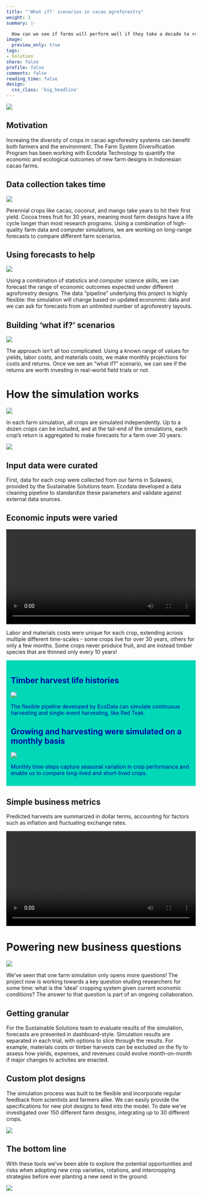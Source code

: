 ```yaml
---
title: "'What if?' scenarios in cacao agroforestry"
weight: 3
summary: |- 

  How can we see if farms will perform well if they take a decade to reach maturity? Using a combination of farm data and computer simulations, we can see how things will play out before planing a single seed.
image:
  preview_only: true
tags:
- Solution
share: false
profile: false
comments: false
reading_time: false
design:
  css_class: 'big_headline'
---
```


<style>
p.caption {
  font-size: 0.8em;
  padding: 0px 0px 40px 0px;
}
qt {
  color: #525252;
}
</style>

<img src="landscape.jpg" style="border-radius: 5%;" />

## Motivation

Increaing the diversity of crops in cacao agroforestry systems can benefit both farmers and the environment. The Farm System Diversification Program has been working with Ecodata Technology to quantify the economic and ecological outcomes of new farm designs in Indonesian cacao farms.

## Data collection takes time

<img src="collection.jpg" style="border-radius: 5%;" />

Perennial crops like cacao, coconut, and mango take years to hit their first yield. Cocoa trees fruit for 30 years, meaning most farm designs have a life cycle longer than most research programs. Using a combination of high-quality farm data and computer simulations, we are working on long-range forecasts to compare different farm scenarios.

## Using forecasts to help

<!-- The webm version loses the pause at the end, so I've retained gifs for the timelapse animations. Just uncomment to revert to the webms. -->

<!-- <video autoplay loop style="width:100%" controls src="cocoa_sim.webm"></video> -->

<img src="cocoa_mars.gif" />

Using a combination of statistics and computer science skills, we can forecast the range of economic outcomes expected under different agroforestry designs. The data "pipeline" underlying this project is highly flexible: the simulation will change based on updated econonmic data and we can ask for forecasts from an unlimited number of agroforestry layouts.

## Building 'what if?' scenarios

<img src="nursury.jpg" style="border-radius: 5%;" />

The approach isn't all too complicated. Using a known range of values for yields, labor costs, and materials costs, we make monthly projections for costs and returns. Once we see an "what if?" scenario, we can see if the returns are worth investing in real-world field trials or not.

# How the simulation works

<!-- The webm version loses the pause at the end, so I've retained gifs for the two timelapse animations. Just uncomment to revert to the webms. -->

<!-- <video autoplay loop style="width:100%" controls src="facet_time.webm"></video> -->

<img src="facet_mars.gif" />

In each farm simulation, all crops are simulated independently. Up to a dozen crops can be included, and at the tail-end of the simulations, each crop's return is aggregated to make forecasts for a farm over 30 years.

<img src="agg_mars.gif" />

## Input data were curated

First, data for each crop were collected from our farms in Sulawesi, provided by the Sustainable Solutions team. Ecodata developed a data cleaning pipeline to standardize these parameters and validate against external data sources.

## Economic inputs were varied

<video autoplay loop style="width:100%" controls src="inputs.webm"></video>

Labor and materials costs were unique for each crop, extending across multiple different time-scales - some crops live for over 30 years, others for only a few months. Some crops never produce fruit, and are instead timber species that are thinned only every 10 years!

<!-- Have to use html tags rather than markdown to get the coloured box panels to look right. Copy them or just let me know which bits you'd like in boxes and I'll do it tomorrow. -->

<div style="background-color:  #00D8B8; color: #0000A5; padding: 12px">

<h2 style="color: #0000A5"> Timber harvest life histories </h2>

<img src="thinning.jpeg" style="border-radius: 5%;" />

The flexible pipeline developed by EcoData can simulate continuous harvesting and single-event harvesting, like Red Teak.

<h2 style="color: #0000A5"> Growing and harvesting were simulated on a monthly basis </h2>

<img src="run_sim.gif" />

Monthly time-steps capture seasonal variation in crop performance and enable us to compare long-lived and short-lived crops.

</div>

## Simple business metrics

Predicted harvests are summarized in dollar terms, accounting for factors such as inflation and fluctuating exchange rates.

<video autoplay loop style="width:100%" controls src="output_dots.webm"></video>

# Powering new business questions

<img src="cocoa.jpg" style="border-radius: 5%;" />

We've seen that one farm simulation only opens more questions! The project now is working towards a key question eluding researchers for some time: what is the 'ideal' cropping system given current economic conditions? The answer to that question is part of an ongoing collaboration.

## Getting granular

For the Sustainable Solutions team to evaluate results of the simulation, forecasts are presented in dashboard-style. Simulation results are separated in each trial, with options to slice through the results. For example, materials costs or timber harvests can be excluded on the fly to assess how yields, expenses, and revenues could evolve month-on-month if major changes to activites are enacted.

## Custom plot designs

The simulation process was built to be flexible and incorporate regular feedback from scientists and farmers alike. We can easily provide the specifications for new plot designs to feed into the model. To date we've investigated over 150 different farm designs, integrating up to 30 different crops.

<img src="AF Design 1.JPG" />

## The bottom line

With these tools we've been able to explore the potential opportunities and risks when adopting new crop varieties, rotations, and intercropping strategies before ever planting a new seed in the ground.

<img src="plots.jpg" style="border-radius: 5%;" />